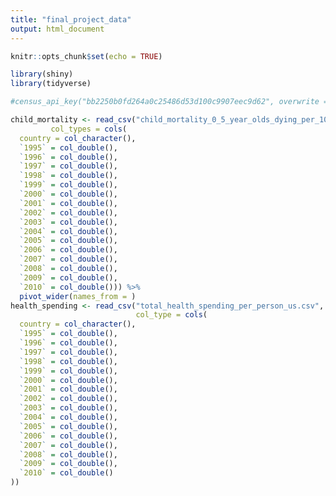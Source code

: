 ```yaml
---
title: "final_project_data"
output: html_document
---
```


```r
knitr::opts_chunk$set(echo = TRUE)

library(shiny)
library(tidyverse)

#census_api_key("bb2250b0fd264a0c25486d53d100c9907eec9d62", overwrite = TRUE, install = TRUE)

```

```r
child_mortality <- read_csv("child_mortality_0_5_year_olds_dying_per_1000_born.csv",
         col_types = cols(
  country = col_character(),
  `1995` = col_double(),
  `1996` = col_double(),
  `1997` = col_double(),
  `1998` = col_double(),
  `1999` = col_double(),
  `2000` = col_double(),
  `2001` = col_double(),
  `2002` = col_double(),
  `2003` = col_double(),
  `2004` = col_double(),
  `2005` = col_double(),
  `2006` = col_double(),
  `2007` = col_double(),
  `2008` = col_double(),
  `2009` = col_double(),
  `2010` = col_double())) %>%
  pivot_wider(names_from = )
health_spending <- read_csv("total_health_spending_per_person_us.csv",
                            col_type = cols(
  country = col_character(),
  `1995` = col_double(),
  `1996` = col_double(),
  `1997` = col_double(),
  `1998` = col_double(),
  `1999` = col_double(),
  `2000` = col_double(),
  `2001` = col_double(),
  `2002` = col_double(),
  `2003` = col_double(),
  `2004` = col_double(),
  `2005` = col_double(),
  `2006` = col_double(),
  `2007` = col_double(),
  `2008` = col_double(),
  `2009` = col_double(),
  `2010` = col_double()
))
```

